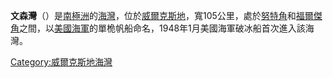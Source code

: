 '''文森灣'''（{{lang-en|Vincennes Bay}}）是[[南極洲|南極洲]]的[[海灣|海灣]]，位於[[威爾克斯地|威爾克斯地]]，寬105公里，處於[[努特角|努特角]]和[[福爾傑角|福爾傑角]]之間，以[[美國海軍|美國海軍]]的單桅帆船命名，1948年1月美國海軍破冰船首次進入該海灣。

{{coord|66|30|S|109|30|E|display=title}}

{{DEFAULTSORT:Vincennes Bay}}
[[Category:威爾克斯地海灣|Category:威爾克斯地海灣]]


{{WilkesLand-geo-stub}}